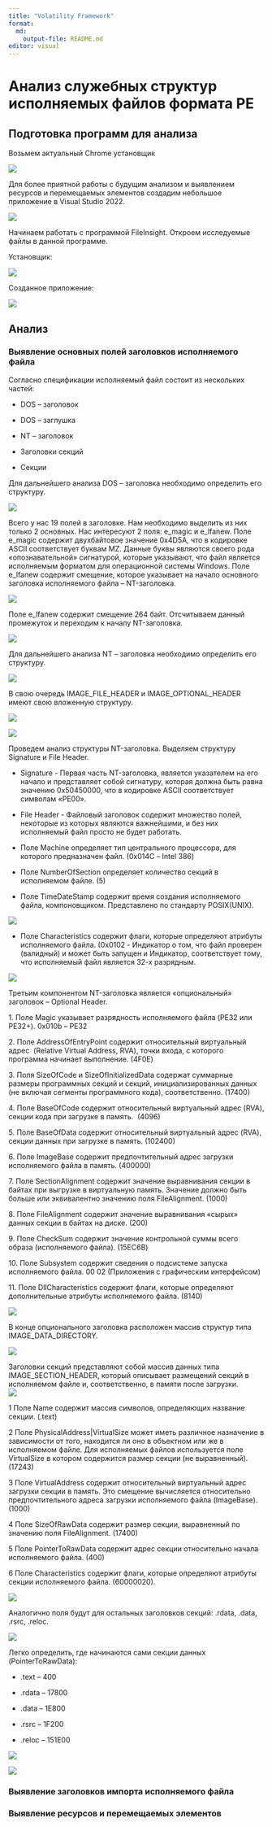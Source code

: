 ```yaml
---
title: "Volatility Framework" 
format:   
  md:     
    output-file: README.md 
editor: visual 
---
```


# Анализ служебных структур исполняемых файлов формата PE

## Подготовка программ для анализа

Возьмем актуальный Chrome установщик

![](images/clipboard-1806333955.png)

Для более приятной работы с будущим анализом и выявлением ресурсов и перемещаемых элементов создадим небольшое приложение в Visual Studio 2022.

![](images/clipboard-516050402.png)

Начинаем работать с программой FileInsight. Откроем исследуемые файлы в данной программе.

Установщик:

![](images/clipboard-3336850817.png)

Созданное приложение:

![](images/clipboard-986245868.png)

## Анализ

### Выявление основных полей заголовков исполняемого файла

Согласно спецификации исполняемый файл состоит из нескольких частей:

-   DOS – заголовок

-   DOS – заглушка

-   NT – заголовок

-   Заголовки секций

-   Секции

Для дальнейшего анализа DOS – заголовка необходимо определить его структуру.

![](images/clipboard-3039520539.png)

Всего у нас 19 полей в заголовке. Нам необходимо выделить из них только 2 основных. Нас интересуют 2 поля: e_magic и e_lfanew. Поле e_magic содержит двухбайтовое значение 0х4D5A, что в кодировке ASCII соответствует буквам MZ. Данные буквы являются своего рода «опознавательной» сигнатурой, которые указывают, что файл является исполняемым форматом для операционной системы Windows. Поле e_lfanew содержит смещение, которое указывает на начало основного заголовка исполняемого файла – NT-заголовка.

![](images/clipboard-1955981872.png)

Поле e_lfanew содержит смещение 264 байт. Отсчитываем данный промежуток и переходим к началу NT-заголовка.

![](images/clipboard-2783040882.png)

Для дальнейшего анализа NT – заголовка необходимо определить его структуру.

![](images/clipboard-1212073146.png)

В свою очередь IMAGE_FILE_HEADER и IMAGE_OPTIONAL_HEADER имеют свою вложенную структуру.

![](images/clipboard-660947618.png)

![](images/clipboard-1119617921.png)

Проведем анализ структуры NT-заголовка. Выделяем структуру Signature и File Header.

-   Signature - Первая часть NT-заголовка, является указателем на его начало и представляет собой сигнатуру, которая должна быть равна значению 0х50450000, что в кодировке ASCII соответствует символам «РЕ00».

-   File Header - Файловый заголовок содержит множество полей, некоторые из которых являются важнейшими, и без них исполняемый файл просто не будет работать.

-   Поле Machine определяет тип центрального процессора, для которого предназначен файл. (0x014С – Intel 386)

-   Поле NumberOfSection определяет количество секций в исполняемом файле. (5)

-   Поле TimeDateStamp содержит время создания исполняемого файла, компоновщиком. Представлено по стандарту POSIX(UNIX).

![](images/clipboard-1995765979.png)

-   Поле Characteristics содержит флаги, которые определяют атрибуты исполняемого файла. (0x0102 - Индикатор о том, что файл проверен (валидный) и может быть запущен и Индикатор, соответствует тому, что исполняемый файл является 32-х разрядным.

![](images/clipboard-2279233221.png)

Третьим компонентом NT-заголовка является «опциональный» заголовок – Optional Header.

1\. Поле Magic указывает разрядность исполняемого файла (PE32 или PE32+). 0x010b – PE32

2\. Поле AddressOfEntryPoint содержит относительный виртуальный адрес  (Relative Virtual Address, RVA), точки входа, с которого программа начинает выполнение. (4F0E)

3\. Поля SizeOfCode и SizeOfInitializedData содержат суммарные размеры программных секций и секций, инициализированных данных (не включая сегменты программного кода), соответственно. (17400)

4\. Поле BaseOfCode содержит относительный виртуальный адрес (RVA), секции кода при загрузке в память.  (4096)

5\. Поле BaseOfData содержит относительный виртуальный адрес (RVA), секции данных при загрузке в память. (102400)

6\. Поле ImageBase содержит предпочтительный адрес загрузки исполняемого файла в память. (400000)

7\. Поле SectionAlignment содержит значение выравнивания секции в байтах при выгрузке в виртуальную память. Значение должно быть больше или эквивалентно значению поля FileAlignment. (1000)

8\. Поле FileAlignment содержит значение выравнивания «сырых» данных секции в байтах на диске. (200)

9\. Поле CheckSum содержит значение контрольной суммы всего образа (исполняемого файла). (15EC6B)

10\. Поле Subsystem содержит сведения о подсистеме запуска исполняемого файла. 00 02 (Приложения с графическим интерфейсом)

11\. Поле DllCharacteristics содержит флаги, которые определяют дополнительные атрибуты исполняемого файла. (8140)

![](images/clipboard-2913390026.png)

В конце опционального заголовка расположен массив структур типа IMAGE_DATA_DIRECTORY.

![](images/clipboard-2090434333.png)

Заголовки секций представляют собой массив данных типа IMAGE_SECTION_HEADER, который описывает размещений секций в исполняемом файле и, соответственно, в памяти после загрузки. \
![](images/clipboard-2978331817.png)

1 Поле Name содержит массив символов, определяющих название секции. (.text)

2 Поле PhysicalAddress\|VirtualSize может иметь различное назначение в зависимости от того, находится ли оно в объектном или же в исполняемом файле. Для исполняемых файлов используется поле VirtualSize в котором содержится размер секции (не выравненный). (17243)

3 Поле VirtualAddress содержит относительный виртуальный адрес загрузки секции в память. Это смещение вычисляется относительно предпочтительного адреса загрузки исполняемого файла (ImageBase). (1000)

4 Поле SizeOfRawData содержит размер секции, выравненный по значению поля FileAlignment. (17400)

5 Поле PointerToRawData содержит адрес секции относительно начала исполняемого файла. (400)

6 Поле Characteristics содержит флаги, которые определяют атрибуты секции исполняемого файла. (60000020).

![](images/clipboard-1737838219.png)

Аналогично поля будут для остальных заголовков секций: .rdata, .data, .rsrc, .reloc.

![](images/clipboard-3746879935.png)

Легко определить, где начинаются сами секции данных (PointerToRawData):

-   .text – 400

-   .rdata – 17800

-   .data – 1E800

-   .rsrc – 1F200

-   .reloc – 151E00

![](images/clipboard-1392717448.png)

![](images/clipboard-1807156223.png)

### Выявление заголовков импорта исполняемого файла

### Выявление ресурсов и перемещаемых элементов

